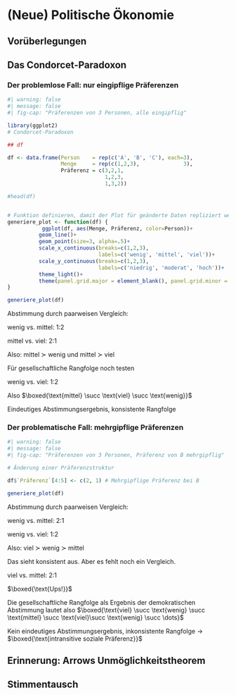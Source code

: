 # (Neue) Politische Ökonomie

## Vorüberlegungen

## Das Condorcet-Paradoxon

### Der problemlose Fall: nur eingipflige Präferenzen

```r
#| warning: false
#| message: false
#| fig-cap: "Präferenzen von 3 Personen, alle eingipflig"

library(ggplot2)
# Condorcet-Paradoxon

## df

df <- data.frame(Person    = rep(c('A', 'B', 'C'), each=3),
                 Menge     = rep(c(1,2,3),              3),
                 Präferenz = c(3,2,1,
                               1,2,3,
                               1,3,2))

#head(df)


# Funktion definieren, damit der Plot für geänderte Daten repliziert werden kann
generiere_plot <- function(df) {
           ggplot(df, aes(Menge, Präferenz, color=Person))+
          geom_line()+
          geom_point(size=3, alpha=.5)+
          scale_x_continuous(breaks=c(1,2,3),
                             labels=c('wenig', 'mittel', 'viel'))+
          scale_y_continuous(breaks=c(1,2,3),
                             labels=c('niedrig', 'moderat', 'hoch'))+
          theme_light()+
          theme(panel.grid.major = element_blank(), panel.grid.minor = element_blank())
}

generiere_plot(df)
```

Abstimmung durch paarweisen Vergleich:

wenig vs. mittel: 1:2

mittel vs. viel: 2:1

Also: mittel $\succ$ wenig und mittel $\succ$ viel

Für gesellschaftliche Rangfolge noch testen

wenig vs. viel: 1:2

Also $\boxed{\text{mittel} \succ \text{viel} \succ \text{wenig}}$

Eindeutiges Abstimmungsergebnis, konsistente Rangfolge

### Der problematische Fall: mehrgipflige Präferenzen


```r
#| warning: false
#| message: false
#| fig-cap: "Präferenzen von 3 Personen, Präferenz von B mehrgipflig"

# Änderung einer Präferenzstruktur

df$`Präferenz`[4:5] <- c(2, 1) # Mehrgipflige Präferenz bei B

generiere_plot(df)

```

Abstimmung durch paarweisen Vergleich:

wenig vs. mittel: 2:1

wenig vs. viel: 1:2

Also: viel $\succ$ wenig  $\succ$ mittel

Das sieht konsistent aus. Aber es fehlt noch ein Vergleich.

viel vs. mittel: 2:1

$\boxed{\text{Ups!}}$

Die gesellschaftliche Rangfolge als Ergebnis der demokratischen Abstimmung lautet also  $\boxed{\text{viel} \succ \text{wenig} \succ \text{mittel} \succ \text{viel}\succ \text{wenig} \succ \dots}$

Kein eindeutiges Abstimmungsergebnis, inkonsistente Rangfolge $\rightarrow$ $\boxed{\text{intransitive soziale Präferenz}}$


## Erinnerung: Arrows Unmöglichkeitstheorem

## Stimmentausch